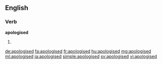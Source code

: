 ==English==

===Verb===
'''apologised'''

# {{past of|apologise}}

[[de:apologised]]
[[fa:apologised]]
[[fr:apologised]]
[[hu:apologised]]
[[mg:apologised]]
[[ml:apologised]]
[[ja:apologised]]
[[simple:apologised]]
[[sv:apologised]]
[[vi:apologised]]